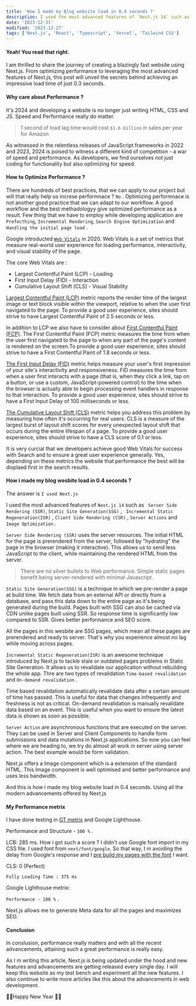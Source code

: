 ```yaml
---
title: 'How I made my Blog website load in 0.4 seconds ?'
description: I used the most advanced features of `Next.js 14` such as SSR, SSG, ISR, CSR, Server Actions and Image Optimization . This post will unveil the secrets behind achieving an impressive load time of just 0.3 seconds.'
date: '2023-12-31'
modified: '2023-12-27'
tags: ['Next.js', 'React', 'Typescript', 'Vercel', 'Tailwind CSS']
---
```


<h4>Yeah! You read that right.</h4>



I am thrilled to share the journey of creating a blazingly fast website using Next.js. From optimizing performance to leveraging the most advanced features of Next.js, this post will unveil the secrets behind achieving an impressive load time of just 0.3 seconds.


<h4>Why care about Performance ? </h4>



It's 2024 and developing a website is no longer just writing HTML, CSS and JS. Speed and Performance really do matter.



>  1 second of load lag time would cost `$1.6 billion` in sales per year for Amazon



As witnessed in the relentless releases of JavaScript frameworks in 2022 and 2023, 2024 is poised to witness a different kind of competition - a war of speed and performance.  As developers, we find ourselves not just coding for functionality but also optimizing for speed.



<h4>How to Optimize Performance ? </h4>



There are hundreds of best practices, that we can apply to our project but will that really help us increse performnace ? `No` . Optimizing performnace is not another good practice that we can adapt to our workflow. A good workflow and the best methadologyy give optimized performance as a result. Few thing that we have to employ while developing application are `Prefecthing`, `Incremental Rendering`, `Search Engine Optimization` and `Handling the initial page load` . 



Google introducted [`Web Vitals`](https://developers.google.com/search/docs/appearance/core-web-vitals) in 2020. Web Vitals is a set of metrics that measure real-world user experience for loading performance, interactivity, and visual stability of the page.


The core Web Vitals are :
- Largest Contentful Paint (LCP) - Loading
- First Input Delay (FID) - Interaction
- Cumulative Layout Shift (CLS) - Visual Stability



[Largest Contentful Paint (LCP)](https://web.dev/articles/lcp) metric reports the render time of the largest image or text block visible within the viewport, relative to when the user first navigated to the page. To provide a good user experience, sites should strive to have Largest Contentful Paint of 2.5 seconds or less. 



In addition to LCP we also have to consider about [First Contentful Paint (FCP)](https://web.dev/articles/fcp). The First Contentful Paint (FCP) metric measures the time from when the user first navigated to the page to when any part of the page's content is rendered on the screen.To provide a good user experience, sites should strive to have a First Contentful Paint of 1.8 seconds or less.



[The First Input Delay (FID)](https://web.dev/articles/fid) metric helps measure your user's first impression of your site's interactivity and responsiveness. FID measures the time from when a user first interacts with a page (that is, when they click a link, tap on a button, or use a custom, JavaScript-powered control) to the time when the browser is actually able to begin processing event handlers in response to that interaction. To provide a good user experience, sites should strive to have a First Input Delay of 100 milliseconds or less.



[The Cumulative Layout Shift (CLS)](https://web.dev/articles/cls) metric helps you address this problem by measuring how often it's occurring for real users. CLS is a measure of the largest burst of layout shift scores for every unexpected layout shift that occurs during the entire lifespan of a page. To provide a good user experience, sites should strive to have a CLS score of 0.1 or less. 



It is very curcial that we developers achieve good Web Vitals for success with Search and to ensure a great user experience generally. Yes, depending on these metrics the website that performance the best will be displaed first in the search results.



<h4>How i made my blog wesbite load in 0.4 seconds ?</h4>



The answer is `I used Next.js`



I used the most advanced features of `Next.js 14` such as ` Server Side Rendering (SSR)`, `Static Site Generation(SSG)` , ` Incremental Static Regeneration(ISR)` , `Client Side Rendering (CSR)` , `Server Actions` and `Image Optimization` .



`Server Side Rendering (SSR)` uses the server resources. The initial HTML for the page is prerendered from the server, followed by "hydrating" the page in the browser (making it interactive). This allows us to send less JavaScript to the client, while maintaining the rendered HTML from the server. 



> There are no silver bullets to Web performance. Simple static pages benefit being server-rendered with minimal Javascript. 



`Static Site Generation(SSG)` is a technique in which we pre-render a page at build time. We fetch data from an external API or directly from a database, and pass this data down to the entire page as it's being generated during the build. Pages built with SSG can also be cached via CDN unlike pages built using SSR. So response time is significantly low compared to SSR. Gives better performance and SEO score.



All the pages in this wesbite are SSG pages, which mean all these pages are prerendered and ready to server. That's why you experience almost no lag while moving across pages.



`Incremental Static Regeneration(ISR)` is an awesome technique introduced by Next.js to tackle stale or outdated pages problems in Static Site Generation. It allows us to revalidate our application without rebuilding the whole app. Thre are two types of revalidation `Time-based revalidation` and `On-demand revalidation` . 



Time based revalidation automatically revalidate data after a certain amount of time has passed. This is useful for data that changes infrequently and freshness is not as critical. On-demand revalidation is manually revalidate data based on an event. This is useful when you want to ensure the latest data is shown as soon as possible. 



`Server Action` are asynchronous functions that are executed on the server. They can be used in Server and Client Components to handle form submissions and data mutations in Next.js applications. So now you can feel where we are heading to, we try do almost all work in server using server action. The best example would be form validation. 



Next.js offers a Image component which is a extension of the standard HTML. This Image component is well optimised and better performance and uses less bandwidth.


And this is how i made my blog website load in 0.4 seconds. Using all the modern advancements offered by Next.js 



<h4>My Performance metrix</h4>



I have done testing in [GT metrix](https://gtmetrix.com/reports/blog-vikramp.vercel.app/m992KuIl/) and Google Lighthouse.



Performance and Structure - `100 %` . 



LCB: 285 ms. How i got such a score ? I didn't use Google font import in my CSS file. I used font from `next/font/google`. So that way, I m avoiding the delay from Google's response and I [pre build my pages with the font](https://nextjs.org/docs/app/building-your-application/optimizing/fonts) I want.



CLS: 0 (Perfect)



<CustomImage src="https://raw.githubusercontent.com/Vikram0118/blogposts-mdx/main/Images/How-i-made-my-blog-website-load-fast.png" alt="Gt metrix performance values" priority="true" />



`Fully Loading Time : 375 ms`



<CustomImage src="https://raw.githubusercontent.com/Vikram0118/blogposts-mdx/main/Images/page-details.png" alt="Gt metrix full details" priority="true" />



Google Lighthouse metrix:


`Performance - 100 %` . 


Next.js allows me to generate Meta data for all the pages and maximizes SEO.



<CustomImage src="https://raw.githubusercontent.com/Vikram0118/blogposts-mdx/main/Images/lighthouse-data.png" alt="Google light house metrix" priority="true" />



<h4>Conclusion</h4>



In conslusion, performance really matters and with all the recent advancements, attaining such a great performance is really easy.



As I m writing this article, Next.js is being updated under the hood and new features and advancements are getting released every single day. I will keep this website as my test bench and experiment all the new features. I also continue to write more articles like this about the advancements in web development. 



🎉🎉Happy New Year 🎉🎉

